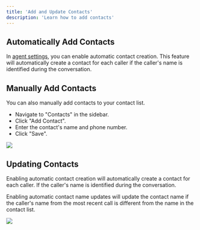 ```yaml
---
title: 'Add and Update Contacts'
description: 'Learn how to add contacts'
---
```


## Automatically Add Contacts
In [agent settings](/update-agent#contacts), you can enable automatic contact creation. This feature will automatically create a contact for each caller if the caller's name is identified during the conversation.

## Manually Add Contacts
You can also manually add contacts to your contact list. 
- Navigate to "Contacts" in the sidebar.
- Click "Add Contact".
- Enter the contact's name and phone number.
- Click "Save".

<Frame>
  <img src="/images/contacts/contacts-add-contact.png" style={{ borderRadius: '0.5rem' }} />
</Frame>

## Updating Contacts

Enabling automatic contact creation will automatically create a contact for each caller. If the caller's name is identified during the conversation. 

Enabling automatic contact name updates will update the contact name if the caller's name from the most recent call is different from the name in the contact list.

<Frame>
  <img src="/images/update-agent/update-agent-contacts-settings.png" style={{ borderRadius: '0.5rem' }} />
</Frame>